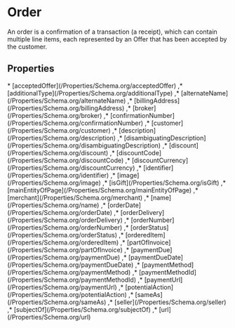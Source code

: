 
# Order

An order is a confirmation of a transaction (a receipt), which can contain multiple line items, each represented by an Offer that has been accepted by the customer.

## Properties

<Grid>
* [acceptedOffer](/Properties/Schema.org/acceptedOffer)
,* [additionalType](/Properties/Schema.org/additionalType)
,* [alternateName](/Properties/Schema.org/alternateName)
,* [billingAddress](/Properties/Schema.org/billingAddress)
,* [broker](/Properties/Schema.org/broker)
,* [confirmationNumber](/Properties/Schema.org/confirmationNumber)
,* [customer](/Properties/Schema.org/customer)
,* [description](/Properties/Schema.org/description)
,* [disambiguatingDescription](/Properties/Schema.org/disambiguatingDescription)
,* [discount](/Properties/Schema.org/discount)
,* [discountCode](/Properties/Schema.org/discountCode)
,* [discountCurrency](/Properties/Schema.org/discountCurrency)
,* [identifier](/Properties/Schema.org/identifier)
,* [image](/Properties/Schema.org/image)
,* [isGift](/Properties/Schema.org/isGift)
,* [mainEntityOfPage](/Properties/Schema.org/mainEntityOfPage)
,* [merchant](/Properties/Schema.org/merchant)
,* [name](/Properties/Schema.org/name)
,* [orderDate](/Properties/Schema.org/orderDate)
,* [orderDelivery](/Properties/Schema.org/orderDelivery)
,* [orderNumber](/Properties/Schema.org/orderNumber)
,* [orderStatus](/Properties/Schema.org/orderStatus)
,* [orderedItem](/Properties/Schema.org/orderedItem)
,* [partOfInvoice](/Properties/Schema.org/partOfInvoice)
,* [paymentDue](/Properties/Schema.org/paymentDue)
,* [paymentDueDate](/Properties/Schema.org/paymentDueDate)
,* [paymentMethod](/Properties/Schema.org/paymentMethod)
,* [paymentMethodId](/Properties/Schema.org/paymentMethodId)
,* [paymentUrl](/Properties/Schema.org/paymentUrl)
,* [potentialAction](/Properties/Schema.org/potentialAction)
,* [sameAs](/Properties/Schema.org/sameAs)
,* [seller](/Properties/Schema.org/seller)
,* [subjectOf](/Properties/Schema.org/subjectOf)
,* [url](/Properties/Schema.org/url)

</Grid>

